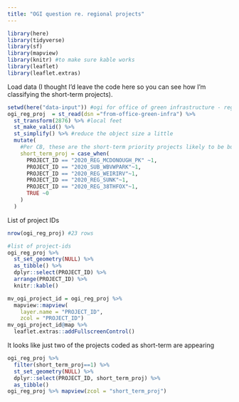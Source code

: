 ```yaml
---
title: "OGI question re. regional projects"
---
```


```r
library(here)
library(tidyverse)
library(sf)
library(mapview)
library(knitr) #to make sure kable works
library(leaflet)
library(leaflet.extras)
```

Load data (I thought I'd leave the code here so you can see how I'm classifying the short-term projects).
```r
setwd(here("data-input")) #ogi for office of green infrastructure - regional projects
ogi_reg_proj  = st_read(dsn ="from-office-green-infra") %>%
  st_transform(2876) %>% #local feet
  st_make_valid() %>% 
  st_simplify() %>% #reduce the object size a little
  mutate(
    #Per CB, these are the short-term priority projects likely to be built:
    short_term_proj = case_when(
      PROJECT_ID == "2020_REG_MCDONOUGH_PK" ~1,
      PROJECT_ID == "2020_SUB_WBVWPARK"~1,
      PROJECT_ID == "2020_REG_WEIRIRV"~1,
      PROJECT_ID == "2020_REG_SUNK"~1,
      PROJECT_ID == "2020_REG_38THFOX"~1,
      TRUE ~0
    )
  )
```

List of project IDs
```r
nrow(ogi_reg_proj) #23 rows

#list of project-ids
ogi_reg_proj %>% 
  st_set_geometry(NULL) %>% 
  as_tibble() %>% 
  dplyr::select(PROJECT_ID) %>% 
  arrange(PROJECT_ID) %>% 
  knitr::kable()
```

```r
mv_ogi_project_id = ogi_reg_proj %>% 
  mapview::mapview(
    layer.name = "PROJECT_ID",
    zcol = "PROJECT_ID")
mv_ogi_project_id@map %>% 
  leaflet.extras::addFullscreenControl()
```

It looks like just two of the projects coded as short-term are appearing
```r
ogi_reg_proj %>% 
  filter(short_term_proj==1) %>% 
  st_set_geometry(NULL) %>% 
  dplyr::select(PROJECT_ID, short_term_proj) %>% 
  as_tibble()
ogi_reg_proj %>% mapview(zcol = "short_term_proj")
```